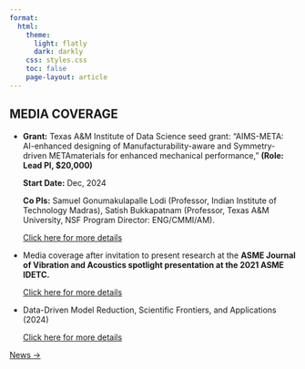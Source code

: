 ```yaml
---
format:
  html:
    theme:
      light: flatly
      dark: darkly
    css: styles.css
    toc: false
    page-layout: article
---
```


::: page-header
# MEDIA COVERAGE
:::

  - **Grant:** Texas A&M Institute of Data Science seed grant: “AIMS-META: AI-enhanced designing of Manufacturability-aware and Symmetry-driven METAmaterials for enhanced mechanical performance,” **(Role: Lead PI, $20,000)**
  
    **Start Date:** Dec, 2024
  
    **Co PIs:** Samuel Gonumakulapalle Lodi (Professor, Indian Institute of Technology Madras), Satish Bukkapatnam (Professor, Texas A&M University, NSF Program Director: ENG/CMMI/AM).

    [Click here for more details](https://tamids.tamu.edu/2025/01/06/2024-spaicd-recipients/)
  
  - Media coverage after invitation to present research at the **ASME Journal of Vibration and Acoustics spotlight presentation at the 2021 ASME IDETC.**
  
    [Click here for more details](https://news.engr.psu.edu/2021/wong-bhattacharyya-asme-honors.aspx)
    
  - Data-Driven Model Reduction, Scientific Frontiers, and Applications (2024)
  
    [Click here for more details](https://isc.tamu.edu/events/Fall2024/speakers/bhattacharyya.html)
  

  

::: {.button-container}
<a href="news.qmd" class="btn-custom">News →</a>
:::
